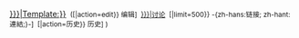 <span style="padding-right:3px;">[[:Template:{{{1|{{PAGENAME}}}}}|Template:{{ucfirst:{{{1|{{PAGENAME}}}}}}}]]</span><!--
 --><span class="plainlinks nourlexpansion lx" style="font-size: 85%;"><!--
     -->([{{fullurl:Template:{{{1|{{PAGENAME}}}}}|action=edit}} 编辑]&#160;<!--
      -->[[:Template talk:{{{1|{{PAGENAME}}}}}|讨论]]&#160;<!--
      -->[{{fullurl:Special:Whatlinkshere/Template:{{{1|{{PAGENAME}}}}}|limit=500}} -{zh-hans:链接; zh-hant:連結;}-]&#160;<!--
      -->[{{fullurl:Template:{{{1|{{PAGENAME}}}}}|action=历史}} 历史]<!--
     -->)</span><!--
--><noinclude>{{Documentation}}</noinclude>